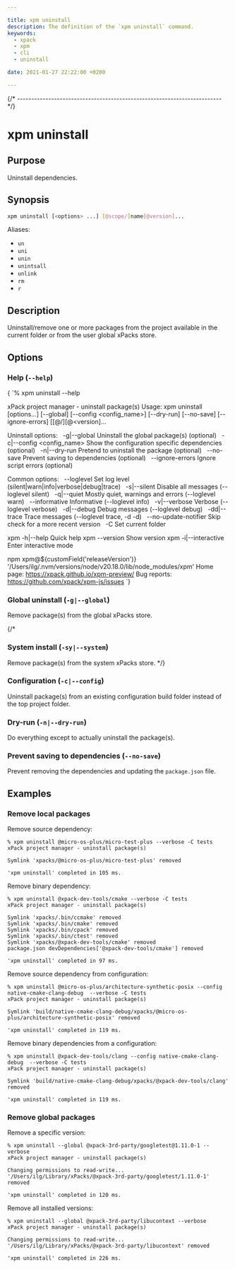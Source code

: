 ```yaml
---

title: xpm uninstall
description: The definition of the `xpm uninstall` command.
keywords:
  - xpack
  - xpm
  - cli
  - uninstall

date: 2021-01-27 22:22:00 +0200

---
```




{/* ------------------------------------------------------------------------ */}

# xpm uninstall

## Purpose

Uninstall dependencies.

## Synopsis

```sh
xpm uninstall [<options> ...] [@scope/]name[@version]...
```

Aliases:

- `un`
- `uni`
- `unin`
- `unintsall`
- `unlink`
- `rm`
- `r`

## Description

Uninstall/remove one or more packages from the project
available in the current folder or from the user global xPacks store.

## Options

### Help (`--help`)

<CodeBlock language="console"> {
`% xpm uninstall --help

xPack project manager - uninstall package(s)
Usage: xpm uninstall [options...] [--global] [--config <config_name>]
                     [--dry-run] [--no-save] [--ignore-errors]
                     [[@<scope>/]<name>[@<version]...

Uninstall options:
  -g|--global                Uninstall the global package(s) (optional)
  -c|--config <config_name>  Show the configuration specific dependencies (optional)
  -n|--dry-run               Pretend to uninstall the package (optional)
  --no-save                  Prevent saving to dependencies (optional)
  --ignore-errors            Ignore script errors (optional)

Common options:
  --loglevel <level>         Set log level (silent|warn|info|verbose|debug|trace)
  -s|--silent                Disable all messages (--loglevel silent)
  -q|--quiet                 Mostly quiet, warnings and errors (--loglevel warn)
  --informative              Informative (--loglevel info)
  -v|--verbose               Verbose (--loglevel verbose)
  -d|--debug                 Debug messages (--loglevel debug)
  -dd|--trace                Trace messages (--loglevel trace, -d -d)
  --no-update-notifier       Skip check for a more recent version
  -C <folder>                Set current folder

xpm -h|--help                Quick help
xpm --version                Show version
xpm -i|--interactive         Enter interactive mode

npm xpm@${customField('releaseVersion')} '/Users/ilg/.nvm/versions/node/v20.18.0/lib/node_modules/xpm'
Home page: <https://xpack.github.io/xpm-preview/>
Bug reports: <https://github.com/xpack/xpm-js/issues>
`} </CodeBlock>

### Global uninstall (`-g|--global`)

Remove package(s) from the global xPacks store.

{/*
### System install (`-sy|--system`)

Remove package(s) from the system xPacks store.
*/}

### Configuration (`-c|--config`)

Uninstall package(s) from an existing configuration build folder
instead of the top project folder.

### Dry-run (`-n|--dry-run`)

Do everything except to actually uninstall the package(s).

### Prevent saving to dependencies (`--no-save`)

Prevent removing the dependencies and updating the `package.json` file.

## Examples

### Remove local packages

Remove source dependency:

```
% xpm uninstall @micro-os-plus/micro-test-plus --verbose -C tests
xPack project manager - uninstall package(s)

Symlink 'xpacks/@micro-os-plus/micro-test-plus' removed

'xpm uninstall' completed in 105 ms.
```

Remove binary dependency:

```console
% xpm uninstall @xpack-dev-tools/cmake --verbose -C tests
xPack project manager - uninstall package(s)

Symlink 'xpacks/.bin/ccmake' removed
Symlink 'xpacks/.bin/cmake' removed
Symlink 'xpacks/.bin/cpack' removed
Symlink 'xpacks/.bin/ctest' removed
Symlink 'xpacks/@xpack-dev-tools/cmake' removed
package.json devDependencies['@xpack-dev-tools/cmake'] removed

'xpm uninstall' completed in 97 ms.
```

Remove source dependency from configuration:

```console
% xpm uninstall @micro-os-plus/architecture-synthetic-posix --config native-cmake-clang-debug  --verbose -C tests
xPack project manager - uninstall package(s)

Symlink 'build/native-cmake-clang-debug/xpacks/@micro-os-plus/architecture-synthetic-posix' removed

'xpm uninstall' completed in 119 ms.
```

Remove binary dependencies from a configuration:

```console
% xpm uninstall @xpack-dev-tools/clang --config native-cmake-clang-debug  --verbose -C tests
xPack project manager - uninstall package(s)

Symlink 'build/native-cmake-clang-debug/xpacks/@xpack-dev-tools/clang' removed

'xpm uninstall' completed in 119 ms.
```


### Remove global packages

Remove a specific version:

```console
% xpm uninstall --global @xpack-3rd-party/googletest@1.11.0-1 --verbose
xPack project manager - uninstall package(s)

Changing permissions to read-write...
'/Users/ilg/Library/xPacks/@xpack-3rd-party/googletest/1.11.0-1' removed

'xpm uninstall' completed in 120 ms.
```

Remove all installed versions:

```console
% xpm uninstall --global @xpack-3rd-party/libucontext --verbose
xPack project manager - uninstall package(s)

Changing permissions to read-write...
'/Users/ilg/Library/xPacks/@xpack-3rd-party/libucontext' removed

'xpm uninstall' completed in 226 ms.
```

